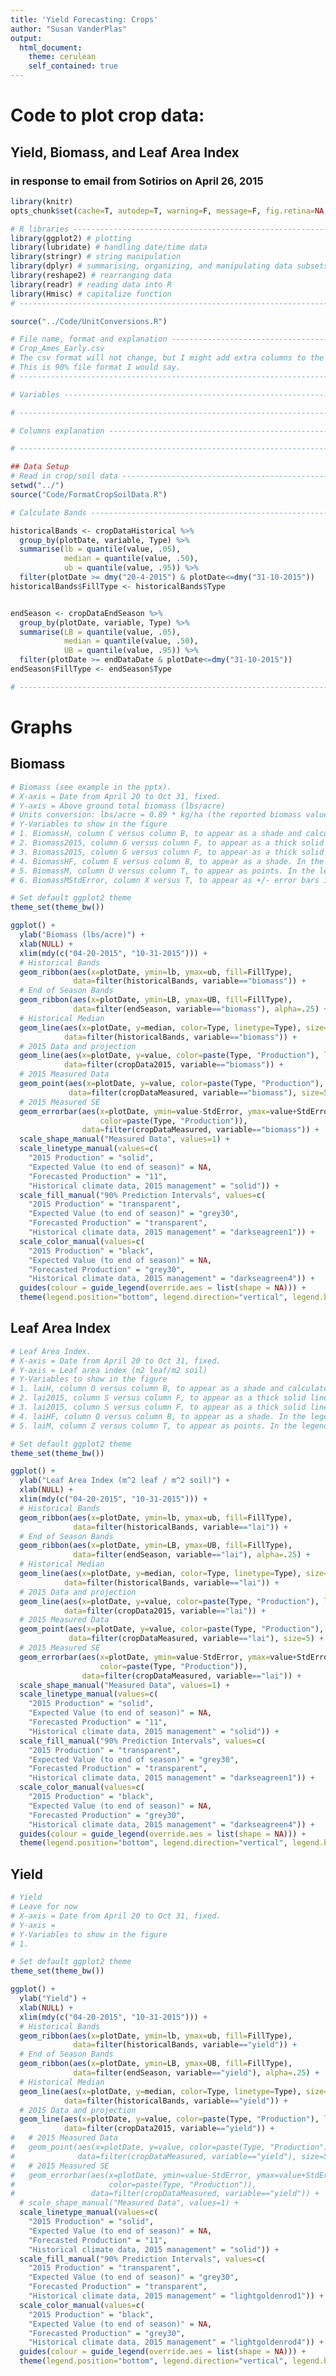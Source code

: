 ```yaml
---
title: 'Yield Forecasting: Crops'
author: "Susan VanderPlas"
output:
  html_document:
    theme: cerulean
    self_contained: true
---
```



# Code to plot crop data: 
## Yield, Biomass, and Leaf Area Index
### in response to email from Sotirios on April 26, 2015
```r
library(knitr)
opts_chunk$set(cache=T, autodep=T, warning=F, message=F, fig.retina=NA, echo=F)
```

```r
# R libraries -------------------------------------------------------------------
library(ggplot2) # plotting
library(lubridate) # handling date/time data
library(stringr) # string manipulation
library(dplyr) # summarising, organizing, and manipulating data subsets
library(reshape2) # rearranging data
library(readr) # reading data into R
library(Hmisc) # capitalize function
# -------------------------------------------------------------------------------
```

```r
source("../Code/UnitConversions.R")
```

```r
# File name, format and explanation ---------------------------------------------
# Crop_Ames_Early.csv
# The csv format will not change, but I might add extra columns to the right.
# This is 90% file format I would say.
# -------------------------------------------------------------------------------

# Variables --------------------------------------------------------------------

# -------------------------------------------------------------------------------

# Columns explanation -----------------------------------------------------------

# -------------------------------------------------------------------------------
```

```r
## Data Setup
# Read in crop/soil data --------------------------------------------------------
setwd("../")
source("Code/FormatCropSoilData.R")

# Calculate Bands ---------------------------------------------------------------

historicalBands <- cropDataHistorical %>%
  group_by(plotDate, variable, Type) %>%
  summarise(lb = quantile(value, .05),
            median = quantile(value, .50),
            ub = quantile(value, .95)) %>%
  filter(plotDate >= dmy("20-4-2015") & plotDate<=dmy("31-10-2015"))
historicalBands$FillType <- historicalBands$Type


endSeason <- cropDataEndSeason %>%
  group_by(plotDate, variable, Type) %>%
  summarise(LB = quantile(value, .05),
            median = quantile(value, .50),
            UB = quantile(value, .95)) %>%
  filter(plotDate >= endDataDate & plotDate<=dmy("31-10-2015"))
endSeason$FillType <- endSeason$Type

# -------------------------------------------------------------------------------

```

# Graphs
## Biomass
```r

# Biomass (see example in the pptx).
# X-axis = Date from April 20 to Oct 31, fixed.
# Y-axis = Above ground total biomass (lbs/acre)
# Units conversion: lbs/acre = 0.89 * kg/ha (the reported biomass values are in kg/ha)
# Y-Variables to show in the figure
# 1. BiomassH, column C versus column B, to appear as a shade and calculate also the long term average value and show it as a black line. In the legend call it biomass production with 2015 management and historical weather data
# 2. Biomass2015, column G versus column F, to appear as a thick solid line – leave out the last 14 rows! In the legend call it biomass production 2015
# 3. Biomass2015, column G versus column F, to appear as a thick solid line – plot only the last 14 rows! In the legend call it forecasted biomass production for the next 14 days
# 4. BiomassHF, column E versus column B, to appear as a shade. In the legend call it expected biomass production until the end of the season. This plot should start from the point when the Biomass2015 ends.
# 5. BiomassM, column U versus column T, to appear as points. In the legend call it measured biomass production.
# 6. BiomassMStdError, column X versus T, to appear as +/- error bars in the points.

# Set default ggplot2 theme
theme_set(theme_bw())

ggplot() +
  ylab("Biomass (lbs/acre)") +
  xlab(NULL) +
  xlim(mdy(c("04-20-2015", "10-31-2015"))) +
  # Historical Bands
  geom_ribbon(aes(x=plotDate, ymin=lb, ymax=ub, fill=FillType),
              data=filter(historicalBands, variable=="biomass")) +
  # End of Season Bands
  geom_ribbon(aes(x=plotDate, ymin=LB, ymax=UB, fill=FillType),
              data=filter(endSeason, variable=="biomass"), alpha=.25) +
  # Historical Median
  geom_line(aes(x=plotDate, y=median, color=Type, linetype=Type), size=1,
            data=filter(historicalBands, variable=="biomass")) +
  # 2015 Data and projection
  geom_line(aes(x=plotDate, y=value, color=paste(Type, "Production"), linetype=paste(Type, "Production")), size=2,
            data=filter(cropData2015, variable=="biomass")) +
  # 2015 Measured Data
  geom_point(aes(x=plotDate, y=value, color=paste(Type, "Production"), shape=PointType),
             data=filter(cropDataMeasured, variable=="biomass"), size=5) +
  # 2015 Measured SE
  geom_errorbar(aes(x=plotDate, ymin=value-StdError, ymax=value+StdError,
                    color=paste(Type, "Production")),
                data=filter(cropDataMeasured, variable=="biomass")) +
  scale_shape_manual("Measured Data", values=1) +
  scale_linetype_manual(values=c(
    "2015 Production" = "solid",
    "Expected Value (to end of season)" = NA,
    "Forecasted Production" = "11",
    "Historical climate data, 2015 management" = "solid")) +
  scale_fill_manual("90% Prediction Intervals", values=c(
    "2015 Production" = "transparent",
    "Expected Value (to end of season)" = "grey30",
    "Forecasted Production" = "transparent",
    "Historical climate data, 2015 management" = "darkseagreen1")) +
  scale_color_manual(values=c(
    "2015 Production" = "black",
    "Expected Value (to end of season)" = NA,
    "Forecasted Production" = "grey30",
    "Historical climate data, 2015 management" = "darkseagreen4")) +
  guides(colour = guide_legend(override.aes = list(shape = NA))) +
  theme(legend.position="bottom", legend.direction="vertical", legend.box="horizontal")

```

## Leaf Area Index
```r

# Leaf Area Index.
# X-axis = Date from April 20 to Oct 31, fixed.
# Y-axis = Leaf area index (m2 leaf/m2 soil)
# Y-Variables to show in the figure
# 1. laiH, column O versus column B, to appear as a shade and calculate also the long term average value and show it as a black line. In the legend call it LAI with 2015 management and historical weather data
# 2. lai2015, column S versus column F, to appear as a thick solid line – leave out the last 14 rows! In the legend call it LAI 2015
# 3. lai2015, column S versus column F, to appear as a thick solid line – plot only the last 14 rows! In the legend call it forecasted LAI for the next 14 days
# 4. laiHF, column Q versus column B, to appear as a shade. In the legend call it expected LAI until the end of the season. This plot should start from the point when the lai2015 ends.
# 5. laiM, column Z versus column T, to appear as points. In the legend call it measured LAI. # 6. laiMStdError, column AC versus T, to appear as +/- error bars in the points.

# Set default ggplot2 theme
theme_set(theme_bw())

ggplot() +
  ylab("Leaf Area Index (m^2 leaf / m^2 soil)") +
  xlab(NULL) +
  xlim(mdy(c("04-20-2015", "10-31-2015"))) +
  # Historical Bands
  geom_ribbon(aes(x=plotDate, ymin=lb, ymax=ub, fill=FillType),
              data=filter(historicalBands, variable=="lai")) +
  # End of Season Bands
  geom_ribbon(aes(x=plotDate, ymin=LB, ymax=UB, fill=FillType),
              data=filter(endSeason, variable=="lai"), alpha=.25) +
  # Historical Median
  geom_line(aes(x=plotDate, y=median, color=Type, linetype=Type), size=1,
            data=filter(historicalBands, variable=="lai")) +
  # 2015 Data and projection
  geom_line(aes(x=plotDate, y=value, color=paste(Type, "Production"), linetype=paste(Type, "Production")), size=2,
            data=filter(cropData2015, variable=="lai")) +
  # 2015 Measured Data
  geom_point(aes(x=plotDate, y=value, color=paste(Type, "Production"), shape=PointType),
             data=filter(cropDataMeasured, variable=="lai"), size=5) +
  # 2015 Measured SE
  geom_errorbar(aes(x=plotDate, ymin=value-StdError, ymax=value+StdError,
                    color=paste(Type, "Production")),
                data=filter(cropDataMeasured, variable=="lai")) +
  scale_shape_manual("Measured Data", values=1) +
  scale_linetype_manual(values=c(
    "2015 Production" = "solid",
    "Expected Value (to end of season)" = NA,
    "Forecasted Production" = "11",
    "Historical climate data, 2015 management" = "solid")) +
  scale_fill_manual("90% Prediction Intervals", values=c(
    "2015 Production" = "transparent",
    "Expected Value (to end of season)" = "grey30",
    "Forecasted Production" = "transparent",
    "Historical climate data, 2015 management" = "darkseagreen1")) +
  scale_color_manual(values=c(
    "2015 Production" = "black",
    "Expected Value (to end of season)" = NA,
    "Forecasted Production" = "grey30",
    "Historical climate data, 2015 management" = "darkseagreen4")) +
  guides(colour = guide_legend(override.aes = list(shape = NA))) +
  theme(legend.position="bottom", legend.direction="vertical", legend.box="horizontal")


```


## Yield
```r

# Yield
# Leave for now
# X-axis = Date from April 20 to Oct 31, fixed.
# Y-axis =
# Y-Variables to show in the figure
# 1.

# Set default ggplot2 theme
theme_set(theme_bw())

ggplot() +
  ylab("Yield") +
  xlab(NULL) +
  xlim(mdy(c("04-20-2015", "10-31-2015"))) +
  # Historical Bands
  geom_ribbon(aes(x=plotDate, ymin=lb, ymax=ub, fill=FillType),
              data=filter(historicalBands, variable=="yield")) +
  # End of Season Bands
  geom_ribbon(aes(x=plotDate, ymin=LB, ymax=UB, fill=FillType),
              data=filter(endSeason, variable=="yield"), alpha=.25) +
  # Historical Median
  geom_line(aes(x=plotDate, y=median, color=Type, linetype=Type), size=1,
            data=filter(historicalBands, variable=="yield")) +
  # 2015 Data and projection
  geom_line(aes(x=plotDate, y=value, color=paste(Type, "Production"), linetype=paste(Type, "Production")), size=2,
            data=filter(cropData2015, variable=="yield")) +
#   # 2015 Measured Data
#   geom_point(aes(x=plotDate, y=value, color=paste(Type, "Production"), shape=PointType),
#              data=filter(cropDataMeasured, variable=="yield"), size=5) +
#   # 2015 Measured SE
#   geom_errorbar(aes(x=plotDate, ymin=value-StdError, ymax=value+StdError,
#                     color=paste(Type, "Production")),
#                 data=filter(cropDataMeasured, variable=="yield")) +
  # scale_shape_manual("Measured Data", values=1) +
  scale_linetype_manual(values=c(
    "2015 Production" = "solid",
    "Expected Value (to end of season)" = NA,
    "Forecasted Production" = "11",
    "Historical climate data, 2015 management" = "solid")) +
  scale_fill_manual("90% Prediction Intervals", values=c(
    "2015 Production" = "transparent",
    "Expected Value (to end of season)" = "grey30",
    "Forecasted Production" = "transparent",
    "Historical climate data, 2015 management" = "lightgoldenrod1")) +
  scale_color_manual(values=c(
    "2015 Production" = "black",
    "Expected Value (to end of season)" = NA,
    "Forecasted Production" = "grey30",
    "Historical climate data, 2015 management" = "lightgoldenrod4")) +
  guides(colour = guide_legend(override.aes = list(shape = NA))) +
  theme(legend.position="bottom", legend.direction="vertical", legend.box="horizontal")

```
